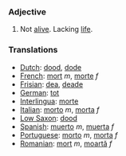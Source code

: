 ===Adjective===

#Not [[alive]].  Lacking [[life]].

===Translations===
*[[Dutch]]: [[dood]], [[dode]]
*[[French]]: [[mort]] ''m'', [[morte]] ''f''
*[[Frisian]]: [[dea]], [[deade]]
*[[German]]: [[tot]]
*[[Interlingua]]: [[morte]]
*[[Italian]]: [[morto]] ''m'', [[morta]] ''f''
*[[Low Saxon]]: [[dood]]
*[[Spanish]]: [[muerto]] ''m'', [[muerta]] ''f''
*[[Portuguese]]: [[morto]] ''m'', [[morta]] ''f''
*[[Romanian]]: [[mort]] ''m'', [[moartă]] ''f''